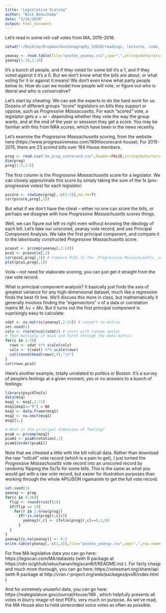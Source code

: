```yaml
---
title: "Legislative Scaling"
author: "Nick Beauchamp"
date: "2/26/2020"
output: html_document
---
```


Let's read in some roll-call votes from MA, 2015-2016.

```r
setwd("~/Desktop/Dropbox/bostonography_S2020/readings, lectures, code, data/Week 8 - Electoral and Legislative Politics/Day 2 - Legislative Politics")

yeanay <- read.table(file="pvotes_yeanay.csv",sep=",",stringsAsFactors=F)
yeanay[1:10,1:10]
```

It's a bunch of people, and if they voted for some bill it's a 1, and if they voted against it it's a 0.  But we don't know what the bills are about, or what voting for it or against it means!  We don't even know what party people below to.  How do can we model how people will vote, or figure out who is liberal and who is conservative?

Let's start by cheating.  We can ask the experts to do the hard work for us.  Dozens of different groups "score" legislators on bills they support or oppose, such as _Progressive Massacusetts_.  For each "scored" vote, a legislator gets a + or - depending whether they vote the way the group wants, and at the end of the year or sesssion they get a score.  You may be familiar with this from NRA scores, which have been in the news recently.


Let's examine the _Progressive Massachusetts_ scoring, from the website here (https://www.progressivemass.com/189thscorecard-house).  For 2015-2015, there are 23 scored bills over 164 House members.  

```r
prog <- read.csv("ma_prog_scorecard.csv",header=FALSE,stringsAsFactors=F,sep=",")
dim(prog)
prog[1:5,1:5]
```

The first column is the _Progressive Massachusetts_ score for a legislator.  We can closely approximate this score by simply taking the sum of the 1s (pro-progressive votes) for each legislator:

```r
pscore <- rowSums(prog[,-c(1:3)],na.rm=T)
cor(pscore,prog[,1])
```

But what if we don't have the cheat -- either no one can score the bills, or perhaps we disagree with how _Progressive Massachusetts_ scores things.

Well, we can figure out left vs right even without knowing the ideology of each bill.  Let's take our unscored, yeanay vote record, and use Principal Component Analysis.  We take the first principal component, and compare it to the laboriously constructed _Progressive Massachusetts_ score.

```r
pcaout <- prcomp(yeanay[,2:24])
pca1 <- pcaout$x[,1]
cor(pca1,prog[,1]) # Compare PCA1 to the _Progressive Massachusetts_ score.
plot(pca1,prog[,1]) 
```

Voila -- not need for elaborate scoring, you can just get it straight from the raw vote record.

What is principal component analysis?  It basically just finds the axis of greatest variance for any high-dimensional dataset, much like a regression finds the best-fit line. We'll discuss this more in class, but mathematically it generally involves finding the "eigenvectors" $v$ of a data or correlation matrix $M$: $\lambda v = Mv$.  But it turns out the first principal component is suprisingly easy to calculate:

```r
vdat <- as.matrix(yeanay[,2:24]) # convert to matrix
set.seed(1)
colv <- rnorm(ncol(vdat)) # start with random vector
# Then multiply it back and forth through the data matrix
for(i in 1:3){
  rowv <- vdat %*% scale(colv)
  colv <- t(vdat) %*% scale(rowv)
  cat(round(head(rowv),4),"\n")
}
cor(rowv,pca1)
```

Here's another example, totally unrelated to politics or Boston.  It's a survey of people's feelings at a given moment, yes or no answers to a bunch of feelings:

```r
library(psychTools)
data(msq)
msq1 <- msq[,2:72]     
msq1[msq1=="9"] = NA      
msq1 <- data.frame(msq1) 
msq2 <- na.omit(msq1)    
msq2[1,]

# What is the principal dimension of feeling?
pcaA <- prcomp(msq2)
pcaA1 <- pcaA$rotation[,1]
pcaA1[order(pcaA1)]
```


Note that we cheated a little with the bill rollcall data.  Rather than download the raw "rollcall" vote record (which is a pain to get), I just turned the _Progressive Massachusetts_ vote record into an unscored record by randomly flipping the 0s/1s for some bills.  This is the same as what you would get with a raw vote record, but easier for illustration purposes than working through the whole API/JSON rigamarole to get the full vote record.

```r
set.seed(1)
yeanay <- prog
for(c in 4:26){
  flip <- round(runif(1))
  if(flip == 1){
    for(r in 1:nrow(prog))
      if(!is.na(prog[r,c])){
        yeanay[r,c] <- ifelse(prog[r,c]==0,1,0) 
      }
  }
}
yeanay[is.na(yeanay)] <- 0.5
write.table(yeanay[,-c(1,3)],file="pvotes_yeanay.csv",sep=",",row.names=F,col.names=F)
```

For free MA legislative data you can go here: https://legiscan.com/MA/datasets (with R package at https://rdrr.io/github/wbuchanan/legiscanR/f/README.md ).  For fairly cheap and much more thorough, you can go here: https://votesmart.org/share/api (with R package at http://cran.r-project.org/web/packages/pvsR/index.html )

And for extremely unuseful data, you can go here: https://malegislature.gov/Journal/House/189 , which helpfully presents all votes in blurry image-of-text PDFs, very much on purpose.  As we've read, the MA House also to hold unrecorded voice votes as often as possible.




